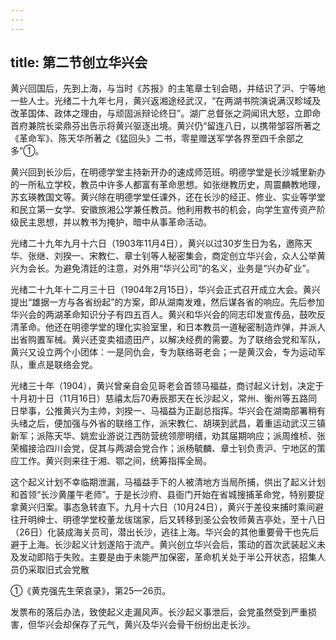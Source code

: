 ```yaml
---
---
---
```

title: 第二节创立华兴会
---



黄兴回国后，先到上海，与当时《苏报》的主笔章士钊会晤，并结识了沪、宁等地一些人士。光绪二十九年七月，黄兴返湘途经武汉，“在两湖书院演说满汉畛域及改革国体、政体之理由，与顽固派辩论终日”。湖广总督张之洞闻讯大怒，立即命首府兼院长梁鼎芬出告示将黄兴驱逐出境。黄兴仍“留连八日，以携带邹容所著之《革命军》、陈天华所著之《猛回头》二书，零星赠送军学各界至四千余部之多”①。

黄兴回到长沙后，在明德学堂主持新开办的速成师范班。明德学堂是长沙城里新办的一所私立学校，教员中许多人都富有革命思想。如张继教历史，周震麟教地理，苏玄瑛教国文等。黄兴除在明德学堂任课外，还在长沙的经正、修业、实业等学堂和民立第一女学、安徽旅湘公学兼任教员。他利用教书的机会，向学生宣传资产阶级民主思想，并以教书为掩护，暗中从事革命活动。

光绪二十九年九月十六日（1903年11月4日），黄兴以过30岁生日为名，邀陈天华、张继、刘揆一、宋教仁、章士钊等人秘密集会，商定创立华兴会，众人公举黄兴为会长。为避免清廷的注意，对外用“华兴公司”的名义，业务是“兴办矿业”。

光绪二十九年十二月三十日（1904年2月15日），华兴会正式召开成立大会。黄兴提出“雄据一方与各省纷起”的方案，即从湖南发难，然后谋各省的响应。先后参加华兴会的两湖革命知识分子有四五百人。黄兴和华兴会的同志印发宣传品，鼓吹反清革命。他还在明德学堂的理化实验室里，和日本教员一道秘密制造炸弹，并派人出省购置军械。黄兴还变卖祖遗田产，以解决经费的需要。为了联络会党和军队，黄兴又设立两个小团体：一是同仇会，专为联络哥老会；一是黄汉会，专为运动军队，重点是联络会党。

光绪三十年（1904），黄兴曾亲自会见哥老会首领马福益，商讨起义计划，决定于十月初十日（11月16日）慈禧太后70寿辰那天在长沙起义，常州、衡州等五路同日举事，公推黄兴为主帅，刘揆一、马福益为正副总指挥。华兴会在湖南部署稍有头绪之后，便加强与外省的联络工作，派宋教仁、胡瑛到武昌，着重运动武汉三镇新军；派陈天华、姚宏业游说江西防营统领廖明缙，劝其届期响应；派周维桢、张荣楣接洽四川会党，促其与两湖会党合作；派杨毓麟、章士钊负责沪、宁地区的策应工作。黄兴则来往于湘、鄂之间，统筹指挥全局。

这个起义计划不幸临期泄漏，马福益手下的人被清地方当局所捕，供出了起义计划和首领“长沙黄厪午老师”。于是长沙府、县衙门开始在省城搜捕革命党，特别要捉拿黄兴归案。事态急转直下。九月十六日（10月24日），黄兴于差役来捕时乘间避往开明绅士、明德学堂校董龙绂瑞家，后又转移到圣公会牧师黄吉亭处，至十八日（26日）化装成海关员司，潜出长沙，逃往上海。华兴会的其他重要骨干也先后避于上海。长沙起义计划遂陷于流产。黄兴创立华兴会后，策动的首次武装起义未及发动即陷于失败。主要是由于未能严加保密，革命机关处于半公开状态，招集人员仍采取旧式会党散

①《黄克强先生荣哀录》，第25—26页。

发票布的落后办法，致使起义走漏风声。长沙起义事泄后，会党虽然受到严重损害，但华兴会却保存了元气，黄兴及华兴会骨干纷纷出走长沙。